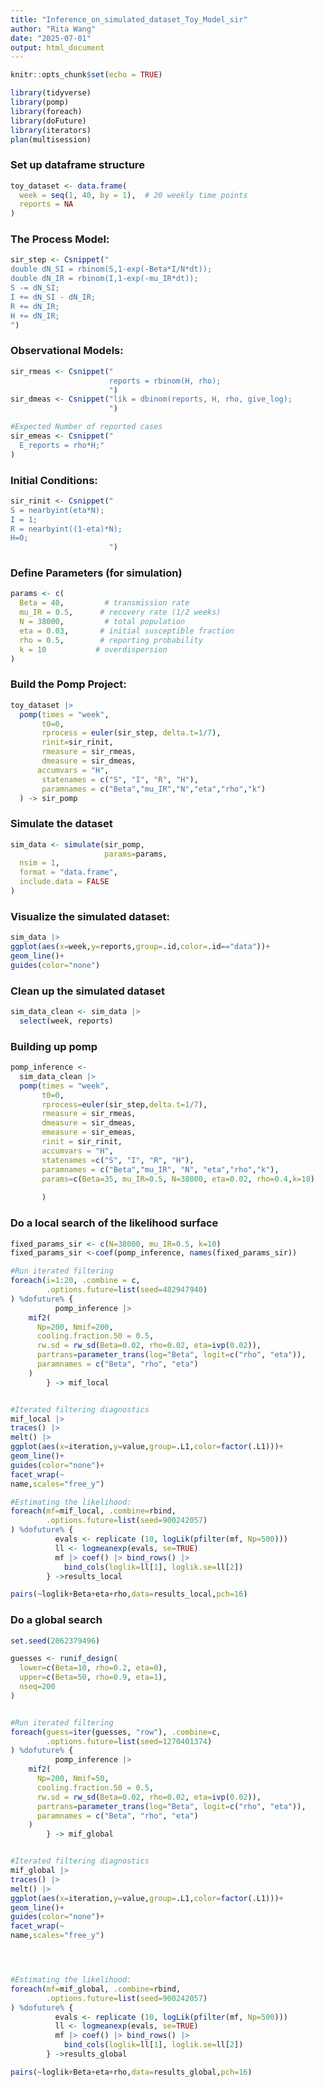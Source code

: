 ```yaml
---
title: "Inference_on_simulated_dataset_Toy_Model_sir"
author: "Rita Wang"
date: "2025-07-01"
output: html_document
---
```


```r
knitr::opts_chunk$set(echo = TRUE)
```

```r
library(tidyverse)
library(pomp)
library(foreach)
library(doFuture)
library(iterators)
plan(multisession)
```
### Set up dataframe structure
```r
toy_dataset <- data.frame(
  week = seq(1, 40, by = 1),  # 20 weekly time points
  reports = NA             
)
```




### The Process Model:
```r
sir_step <- Csnippet("
double dN_SI = rbinom(S,1-exp(-Beta*I/N*dt));         
double dN_IR = rbinom(I,1-exp(-mu_IR*dt));
S -= dN_SI;
I += dN_SI - dN_IR;
R += dN_IR;
H += dN_IR;
")
```

### Observational Models:
```r
sir_rmeas <- Csnippet("
                      reports = rbinom(H, rho);
                      ")
sir_dmeas <- Csnippet("lik = dbinom(reports, H, rho, give_log);
                      ")

#Expected Number of reported cases
sir_emeas <- Csnippet("
  E_reports = rho*H;"
)

```

### Initial Conditions:
```r
sir_rinit <- Csnippet("
S = nearbyint(eta*N);
I = 1;
R = nearbyint((1-eta)*N);
H=0;                                    
                      ")
```


### Define Parameters (for simulation)
```r
params <- c(
  Beta = 40,         # transmission rate
  mu_IR = 0.5,      # recovery rate (1/2 weeks)
  N = 38000,         # total population
  eta = 0.03,       # initial susceptible fraction
  rho = 0.5,        # reporting probability
  k = 10           # overdispersion
)
```


### Build the Pomp Project:
```r
toy_dataset |>
  pomp(times = "week",
       t0=0, 
       rprocess = euler(sir_step, delta.t=1/7), 
       rinit=sir_rinit, 
       rmeasure = sir_rmeas, 
       dmeasure = sir_dmeas, 
      accumvars = "H",                                              
       statenames = c("S", "I", "R", "H"), 
       paramnames = c("Beta","mu_IR","N","eta","rho","k")
  ) -> sir_pomp 
```




### Simulate the dataset
```r
sim_data <- simulate(sir_pomp,
                     params=params,
  nsim = 1,
  format = "data.frame",
  include.data = FALSE                            
)

```

### Visualize the simulated dataset:
```r
sim_data |>
ggplot(aes(x=week,y=reports,group=.id,color=.id=="data"))+
geom_line()+
guides(color="none")
```



### Clean up the simulated dataset
```r
sim_data_clean <- sim_data |>
  select(week, reports) 
```


### Building up pomp
```r
pomp_inference <-
  sim_data_clean |>
  pomp(times = "week",
       t0=0,
       rprocess=euler(sir_step,delta.t=1/7),
       rmeasure = sir_rmeas,
       dmeasure = sir_dmeas,
       emeasure = sir_emeas,
       rinit = sir_rinit,
       accumvars = "H",
       statenames =c("S", "I", "R", "H"),
       paramnames = c("Beta","mu_IR", "N", "eta","rho","k"),
       params=c(Beta=35, mu_IR=0.5, N=38000, eta=0.02, rho=0.4,k=10)
       
       )

```

### Do a local search of the likelihood surface
```r
fixed_params_sir <- c(N=38000, mu_IR=0.5, k=10)
fixed_params_sir <-coef(pomp_inference, names(fixed_params_sir))

#Run iterated filtering
foreach(i=1:20, .combine = c,
        .options.future=list(seed=482947940)
) %dofuture% {
          pomp_inference |>
    mif2(
      Np=200, Nmif=200,
      cooling.fraction.50 = 0.5,
      rw.sd = rw_sd(Beta=0.02, rho=0.02, eta=ivp(0.02)),
      partrans=parameter_trans(log="Beta", logit=c("rho", "eta")),
      paramnames = c("Beta", "rho", "eta")
    )
        } -> mif_local


#Iterated filtering diagnostics
mif_local |>
traces() |>
melt() |>
ggplot(aes(x=iteration,y=value,group=.L1,color=factor(.L1)))+
geom_line()+
guides(color="none")+
facet_wrap(~
name,scales="free_y")

#Estimating the likelihood:
foreach(mf=mif_local, .combine=rbind,
        .options.future=list(seed=900242057)
) %dofuture% {
          evals <- replicate (10, logLik(pfilter(mf, Np=500)))
          ll <- logmeanexp(evals, se=TRUE)
          mf |> coef() |> bind_rows() |>
            bind_cols(loglik=ll[1], loglik.se=ll[2])
        } ->results_local

pairs(~loglik+Beta+eta+rho,data=results_local,pch=16)
```
### Do a global search
```r
set.seed(2062379496)

guesses <- runif_design(
  lower=c(Beta=10, rho=0.2, eta=0),
  upper=c(Beta=50, rho=0.9, eta=1),
  nseq=200
)


#Run iterated filtering
foreach(guess=iter(guesses, "row"), .combine=c,
        .options.future=list(seed=1270401374)
) %dofuture% {
          pomp_inference |>
    mif2(
      Np=200, Nmif=50,
      cooling.fraction.50 = 0.5,
      rw.sd = rw_sd(Beta=0.02, rho=0.02, eta=ivp(0.02)),
      partrans=parameter_trans(log="Beta", logit=c("rho", "eta")),
      paramnames = c("Beta", "rho", "eta")
    )
        } -> mif_global


#Iterated filtering diagnostics
mif_global |>
traces() |>
melt() |>
ggplot(aes(x=iteration,y=value,group=.L1,color=factor(.L1)))+
geom_line()+
guides(color="none")+
facet_wrap(~
name,scales="free_y")




#Estimating the likelihood:
foreach(mf=mif_global, .combine=rbind,
        .options.future=list(seed=900242057)
) %dofuture% {
          evals <- replicate (10, logLik(pfilter(mf, Np=500)))
          ll <- logmeanexp(evals, se=TRUE)
          mf |> coef() |> bind_rows() |>
            bind_cols(loglik=ll[1], loglik.se=ll[2])
        } ->results_global

pairs(~loglik+Beta+eta+rho,data=results_global,pch=16)

```


